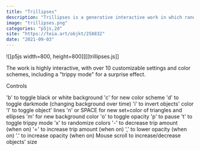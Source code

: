 ```yaml
---
title: "Trillipses"
description: "Trillipses is a generative interactive work in which randomly positioned triangles and nearby ellipses are added to the screen until they begin to rotate and increase in size."
image: "trillipses.png"
categories: "p5js,2d"
site: "https://teia.art/objkt/258832"
date: "2021-09-03"
---
```


![[p5js width=800, height=800]][[trillipses.js]]


The work is highly interactive, with over 10 customizable settings and color schemes, including a \"trippy mode\" for a surprise effect.

Controls

'b' to toggle black or white background
'c' for new color scheme
'd' to toggle darkmode (changing background over time)
'i' to invert objects' color
'l' to toggle object' lines
'n' or SPACE for new set+color of triangles and ellipses
'm' for new background color
'o' to toggle opacity
'p' to pause
't' to toggle trippy mode
'x' to randomize colors
'-' to decrease trip amount (when on)
'=' to increase trip amount (when on)
',' to lower opacity (when on)
'.' to increase opacity (when on)
Mouse scroll to increase/decrease objects' size

